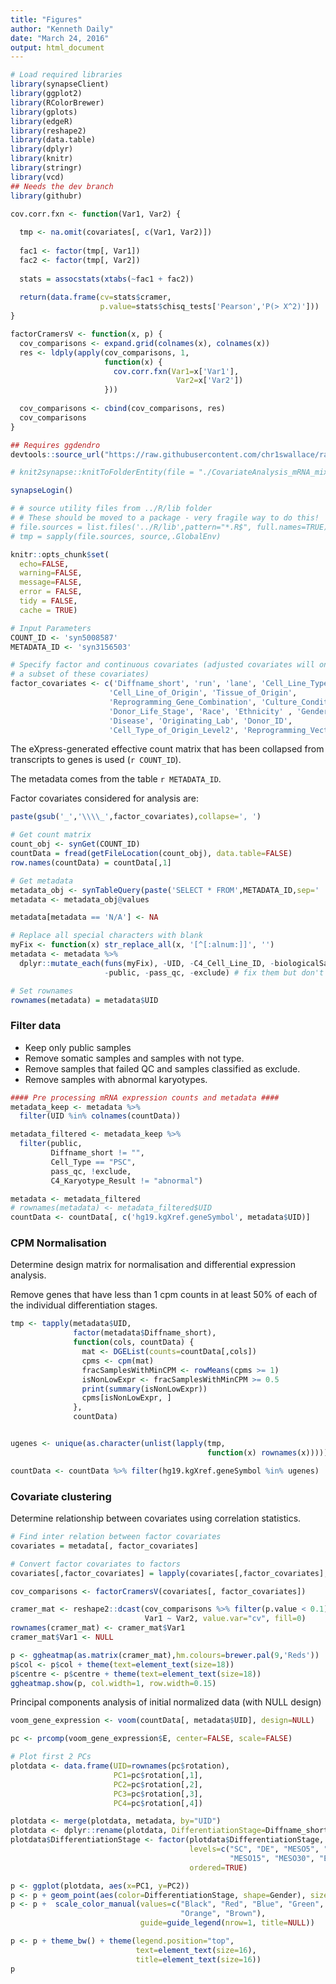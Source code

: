 ```yaml
---
title: "Figures"
author: "Kenneth Daily"
date: "March 24, 2016"
output: html_document
---
```


```r
# Load required libraries
library(synapseClient)
library(ggplot2)
library(RColorBrewer)
library(gplots)
library(edgeR)
library(reshape2)
library(data.table)
library(dplyr)
library(knitr)
library(stringr)
library(vcd)
## Needs the dev branch
library(githubr)

cov.corr.fxn <- function(Var1, Var2) {
  
  tmp <- na.omit(covariates[, c(Var1, Var2)])
  
  fac1 <- factor(tmp[, Var1])
  fac2 <- factor(tmp[, Var2])
  
  stats = assocstats(xtabs(~fac1 + fac2))
  
  return(data.frame(cv=stats$cramer,
                    p.value=stats$chisq_tests['Pearson','P(> X^2)']))
}

factorCramersV <- function(x, p) {
  cov_comparisons <- expand.grid(colnames(x), colnames(x))
  res <- ldply(apply(cov_comparisons, 1, 
                     function(x) {
                       cov.corr.fxn(Var1=x['Var1'],
                                     Var2=x['Var2'])
                     }))
  
  cov_comparisons <- cbind(cov_comparisons, res)
  cov_comparisons
}

## Requires ggdendro
devtools::source_url("https://raw.githubusercontent.com/chr1swallace/random-functions/master/R/ggplot-heatmap.R")

# knit2synapse::knitToFolderEntity(file = "./CovariateAnalysis_mRNA_mixedEffects_All.Rmd", entityName = 'Covariate Analysis mRNA Mixed Effects All', parentId = 'syn3256504', overwrite=F, knitmd = TRUE)

synapseLogin()

# # source utility files from ../R/lib folder
# # These should be moved to a package - very fragile way to do this!
# file.sources = list.files('../R/lib',pattern="*.R$", full.names=TRUE)
# tmp = sapply(file.sources, source,.GlobalEnv)

knitr::opts_chunk$set(
  echo=FALSE,
  warning=FALSE,
  message=FALSE,
  error = FALSE,
  tidy = FALSE,
  cache = TRUE)
```

```r
# Input Parameters
COUNT_ID <- 'syn5008587'
METADATA_ID <- 'syn3156503'

# Specify factor and continuous covariates (adjusted covariates will only be
# a subset of these covariates)
factor_covariates <- c('Diffname_short', 'run', 'lane', 'Cell_Line_Type',
                      'Cell_Line_of_Origin', 'Tissue_of_Origin',
                      'Reprogramming_Gene_Combination', 'Culture_Conditions',
                      'Donor_Life_Stage', 'Race', 'Ethnicity' , 'Gender',
                      'Disease', 'Originating_Lab', 'Donor_ID',
                      'Cell_Type_of_Origin_Level2', 'Reprogramming_Vector_Type')
```

The eXpress-generated effective count matrix that has been collapsed from transcripts to genes is used (`r COUNT_ID`). 

The metadata comes from the table `r METADATA_ID`. 

Factor covariates considered for analysis are:

```r
paste(gsub('_','\\\\_',factor_covariates),collapse=', ')
```

```r
# Get count matrix
count_obj <- synGet(COUNT_ID)
countData = fread(getFileLocation(count_obj), data.table=FALSE)
row.names(countData) = countData[,1]
```

```r
# Get metadata
metadata_obj <- synTableQuery(paste('SELECT * FROM',METADATA_ID,sep=' '))
metadata <- metadata_obj@values

metadata[metadata == 'N/A'] <- NA

# Replace all special characters with blank
myFix <- function(x) str_replace_all(x, '[^[:alnum:]]', '')
metadata <- metadata %>%
  dplyr::mutate_each(funs(myFix), -UID, -C4_Cell_Line_ID, -biologicalSampleName,
                     -public, -pass_qc, -exclude) # fix them but don't touch some columns

# Set rownames
rownames(metadata) = metadata$UID
```
### Filter data
* Keep only public samples
* Remove somatic samples and samples with not type.
* Remove samples that failed QC and samples classified as exclude.
* Remove samples with abnormal karyotypes.
```r
#### Pre processing mRNA expression counts and metadata ####
metadata_keep <- metadata %>% 
  filter(UID %in% colnames(countData))

metadata_filtered <- metadata_keep %>%
  filter(public,
         Diffname_short != "",
         Cell_Type == "PSC",
         pass_qc, !exclude,
         C4_Karyotype_Result != "abnormal")

metadata <- metadata_filtered
# rownames(metadata) <- metadata_filtered$UID
countData <- countData[, c('hg19.kgXref.geneSymbol', metadata$UID)]
```

### CPM Normalisation
Determine design matrix for normalisation and differential expression analysis. 

Remove genes that have less than 1 cpm counts in at least 50% of each of the individual differentiation stages.
```r
tmp <- tapply(metadata$UID,
              factor(metadata$Diffname_short),
              function(cols, countData) {
                mat <- DGEList(counts=countData[,cols])
                cpms <- cpm(mat)
                fracSamplesWithMinCPM <- rowMeans(cpms >= 1)
                isNonLowExpr <- fracSamplesWithMinCPM >= 0.5
                print(summary(isNonLowExpr))
                cpms[isNonLowExpr, ]
              },
              countData)


ugenes <- unique(as.character(unlist(lapply(tmp, 
                                            function(x) rownames(x)))))

countData <- countData %>% filter(hg19.kgXref.geneSymbol %in% ugenes)
```
### Covariate clustering
Determine relationship between covariates using correlation statistics.

```r
# Find inter relation between factor covariates
covariates = metadata[, factor_covariates]

# Convert factor covariates to factors
covariates[,factor_covariates] = lapply(covariates[,factor_covariates], factor)

cov_comparisons <- factorCramersV(covariates[, factor_covariates])

cramer_mat <- reshape2::dcast(cov_comparisons %>% filter(p.value < 0.1), 
                              Var1 ~ Var2, value.var="cv", fill=0)
rownames(cramer_mat) <- cramer_mat$Var1
cramer_mat$Var1 <- NULL

p <- ggheatmap(as.matrix(cramer_mat),hm.colours=brewer.pal(9,'Reds'))
p$col <- p$col + theme(text=element_text(size=18))
p$centre <- p$centre + theme(text=element_text(size=18))
ggheatmap.show(p, col.width=1, row.width=0.15)


```

Principal components analysis of initial normalized data (with NULL design)
```r
voom_gene_expression <- voom(countData[, metadata$UID], design=NULL)

pc <- prcomp(voom_gene_expression$E, center=FALSE, scale=FALSE)

# Plot first 2 PCs
plotdata <- data.frame(UID=rownames(pc$rotation), 
                       PC1=pc$rotation[,1], 
                       PC2=pc$rotation[,2],
                       PC3=pc$rotation[,3],
                       PC4=pc$rotation[,4])

plotdata <- merge(plotdata, metadata, by="UID")
plotdata <- dplyr::rename(plotdata, DifferentiationStage=Diffname_short)
plotdata$DifferentiationStage <- factor(plotdata$DifferentiationStage,
                                        levels=c("SC", "DE", "MESO5", "ECTO",
                                                 "MESO15", "MESO30", "EB"),
                                        ordered=TRUE)

p <- ggplot(plotdata, aes(x=PC1, y=PC2))
p <- p + geom_point(aes(color=DifferentiationStage, shape=Gender), size=3)
p <- p +  scale_color_manual(values=c("Black", "Red", "Blue", "Green", "Purple",
                                      "Orange", "Brown"),
                             guide=guide_legend(nrow=1, title=NULL))

p <- p + theme_bw() + theme(legend.position="top",
                            text=element_text(size=16),
                            title=element_text(size=16)) 
p
```
